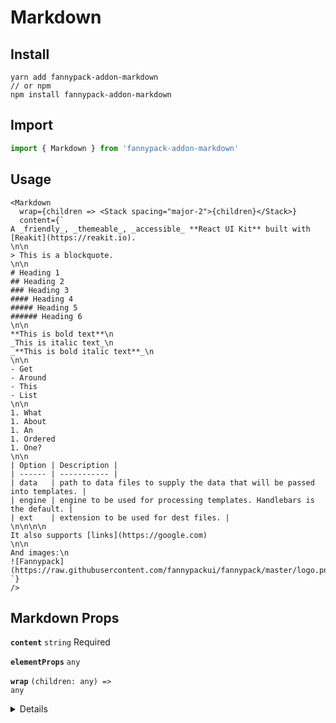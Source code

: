 
# Markdown

## Install

```
yarn add fannypack-addon-markdown
// or npm
npm install fannypack-addon-markdown
```

## Import

```javascript
import { Markdown } from 'fannypack-addon-markdown'
```

## Usage

```jsx-live
<Markdown
  wrap={children => <Stack spacing="major-2">{children}</Stack>}
  content={`
A _friendly_, _themeable_, _accessible_ **React UI Kit** built with [Reakit](https://reakit.io).
\n\n
> This is a blockquote.
\n\n
# Heading 1
## Heading 2
### Heading 3
#### Heading 4
##### Heading 5
###### Heading 6
\n\n
**This is bold text**\n
_This is italic text_\n
_**This is bold italic text**_\n
\n\n
- Get
- Around
- This
- List
\n\n
1. What
1. About
1. An
1. Ordered
1. One?
\n\n
| Option | Description |
| ------ | ----------- |
| data   | path to data files to supply the data that will be passed into templates. |
| engine | engine to be used for processing templates. Handlebars is the default. |
| ext    | extension to be used for dest files. |
\n\n\n\n
It also supports [links](https://google.com)
\n\n
And images:\n
![Fannypack](https://raw.githubusercontent.com/fannypackui/fannypack/master/logo.png)
`}
/>
```

## Markdown Props

<!-- Automatically generated -->

**<Code marginRight="major-1">content</Code>** <Code fontSize="150" palette="primary">string</Code> <Text marginLeft="major-1" fontSize="150" textTransform="uppercase" color="gray">Required</Text>

<Box marginBottom="major-4" />

**<Code marginRight="major-1">elementProps</Code>** <Code fontSize="150" palette="primary">any</Code> 

<Box marginBottom="major-4" />

**<Code marginRight="major-1">wrap</Code>** <Code fontSize="150" palette="primary">(children: any) =&#62; any</Code> 

<Box marginBottom="major-4" />

<details><Box use="summary" marginBottom="major-2">Inherits <code><strong>Box</strong></code> props</Box>

**<Code marginRight="major-1">use</Code>**  

<Code isBlock palette="primary" fontSize="150" padding="minor-1" marginBottom="major-2">
{`string
  | (ComponentClass<any, any> & { useProps: any; })
  | (FunctionComponent<any> & { useProps: any; })`}
</Code>

<Box marginBottom="major-4" />

**<Code marginRight="major-1">className</Code>** <Code fontSize="150" palette="primary">string</Code> 

<Box marginBottom="major-4" />

**<Code marginRight="major-1">children</Code>**  

<Code isBlock palette="primary" fontSize="150" padding="minor-1" marginBottom="major-2">
{`string
  | number
  | boolean
  | {}
  | ReactElement<any, string
  | ((props: any) => ReactElement<any, string
  | ...
  | (new (props: any) => Component<any, any, any>)>)
  | (new (props: any) => Component<any, any, any>)>
  | ReactNodeArray
  | ReactPortal
  | ((props: BoxProps) => ReactNode)`}
</Code>

<Box marginBottom="major-4" />

**<Code marginRight="major-1">altitude</Code>** <Code fontSize="150" palette="primary">string</Code> 

<Box marginBottom="major-4" />

**<Code marginRight="major-1">variant</Code>** <Code fontSize="150" palette="primary">string</Code> 

<Box marginBottom="major-4" />

**<Code marginRight="major-1">colorMode</Code>** <Code fontSize="150" palette="primary">string</Code> 

<Box marginBottom="major-4" />

**<Code marginRight="major-1">overrides</Code>**  

<Code isBlock palette="primary" fontSize="150" padding="minor-1" marginBottom="major-2">
{`{
  altitudes?: AltitudesThemeConfig;
  borders?: BordersThemeConfig;
  borderRadii?: BorderRadiiThemeConfig;
  breakpoints?: BreakpointsThemeConfig;
  fonts?: FontsThemeConfig;
  fontSizes?: FontSizeThemeConfig;
  ... 84 more ...;
  Template?: TemplateThemeConfig;
}`}
</Code>

<Box marginBottom="major-4" />

**<Code marginRight="major-1">elementRef</Code>** <Code fontSize="150" palette="primary">((instance: any) =&#62; void) | RefObject&#60;any&#62;</Code> 

<Box marginBottom="major-4" />

**<Code marginRight="major-1">themeKey</Code>** <Code fontSize="150" palette="primary">string</Code> 

<Box marginBottom="major-4" />

</details>
            
